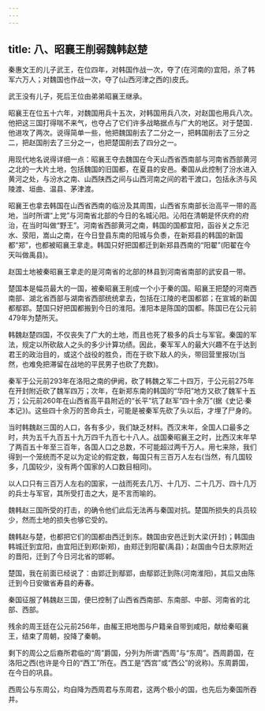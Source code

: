 ```yaml
---
---
---
```

title: 八、昭襄王削弱魏韩赵楚
---



秦惠文王的儿子武王，在位四年，对韩国作战一次，夺了(在河南的)宜阳，杀了韩军六万人；对魏国也作战一次，夺了(山西河津之西的)皮氏。

武王没有儿子，死后王位由弟弟昭襄王继承。

昭襄王在位五十六年，对魏国用兵十五次，对韩国用兵八次，对赵国也用兵八次。他把这三国打得喘不来气，也夺占了它们许多战略据点与广大的地区。对于楚国．他进攻了两次。说得简单一些，他把魏国削去了二分之一，把韩国削去了三分之二，把赵国削去了三分之一，也把楚国削去了四分之一。

用现代地名说得详细一点：昭襄王夺去魏国在今天山西省西南部与河南省西部黄河之北的一大片土地，包括魏国的旧国都，在夏县的安邑。秦国从此控制了汾水进入黄河之处，与汾水之南、山西陕西之间与山西河南之间的若干渡口，包括永济与风陵渡、垣曲、温县、茅津渡。

昭襄王也拿去韩国在山西省西南的临汾及其周围，山西省东南部长治高平一带的高地，当时所谓“上党”与河南省北部的今日的名城沁阳。沁阳在清朝是怀庆府的府治，在当时叫做“野王”。河南省西部黄河之南，韩国的国都宜阳，函谷关之东汜水、荥阳，嵩山之南，在今日登县东南的阳城与负黍，在新郑县的韩国的新国都“郑”，也都被昭襄王拿走。韩国只好把国都迁到新郑县西南的“阳翟”(阳翟在今天叫做禹县)。

赵国土地被秦昭襄王拿走的是河南省的北部的林县到河南省南部的武安县一带。

楚国本是幅员最大的一国，被秦昭襄王削成一个小于秦的国。昭襄王把楚的河南西南部、湖北省西部与湖南省西部统统拿去，包括在江陵的老国都郢；在宣城的新国都鄢郢。楚国只好把国都搬到今日的淮阳。淮阳本是陈国的国都。陈国已在公元前479年为楚所灭。

韩魏赵楚四国，不仅丧失了广大的土地，而且也死了极多的兵士与军官。秦国的军法，规定以所砍敌人之头的多少计算功绩。因此，秦军军人的最大兴趣不在于达到君王的政治目的，或这个战役的胜负，而在于砍下敌人的头，带回营里报功(当然，也难免把滞留在战地的平民男子也砍了充数)。

秦军于公元前293年在洛阳之南的伊阙，砍了韩魏之军二十四万，于公元前275年在开封附近砍了魏军四万；次年，在新郑东南的韩国的“华阳”地方又砍了魏军十五万；公元前260年在山西省高平县附近的“长平”坑了赵军“四十余万”(据《史记·秦本记》)。这些四十余万的苦命兵士，可能是被秦军先砍了头以后，才埋了尸身的。

当时韩魏赵三国的人口，各有多少，我们缺乏材料。西汉末年，全国人口最多之时，共为五千九百五十九万四千九百七十八人。战国秦昭襄王之时，比西汉末年早了两百五十年至三百年，各国人口之总数，不可能超过两千万人。用七来除，我们得到一个笼统而不足以为定论的假定数，每国只有三百万人左右(当然，有几国较多，几国较少，没有两个国家的人口数目相同)。

以人口只有三百万人左右的国家，一战而死去几万、十几万、二十几万、四十几万的兵士与军官，其所受打击之大，是不言而喻的。

魏韩赵三国所受的打击，的确令他们此后无法再与秦国对抗。楚国所损失的兵员较少，然而土地的损失也够它受的。

魏韩赵与楚，也都把它们的国都由西迁到东。魏国由安邑迁到大梁(开封)；韩国由韩城迁到宜阳，由宜阳迁到郑(新郑)，由郑迁到阳翟(禹县)；赵国由今日太原附近的晋阳，迁到了今日河北省的邯郸。

楚国，我在前面已经说了：由郢迁到鄢郢，由鄢郢迁到陈(河南淮阳)，其后又由陈迁到今日安徽省寿县的寿春。

秦国征服了韩魏赵三国，便巳控制了山西省西南部、东南部、中部、河南省的北部、西部。

残余的周王廷在公元前256年，由赧王把地图与户籍亲自带到咸阳，献给秦昭襄王，结束了周朝，投降了秦朝。

剩下的周公之后裔所君临的“周”爵国，分列为所谓“西周”与“东周”。西周爵国，在洛阳之西(也许是今日的“西工”所在。西工是“西宫”或“西公”的讹称)。东周爵国，在今日的巩县。

西周公与东周公，均自降为西周君与东周君，这两个极小的国，也先后为秦国所吞并。